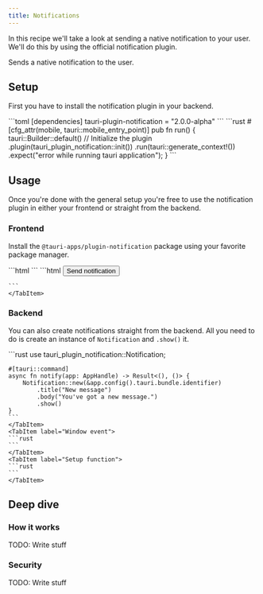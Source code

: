 ```yaml
---
title: Notifications
---
```



In this recipe we'll take a look at sending a native notification to your user. We'll do this by using the official notification plugin.

<Demo>
Sends a native notification to the user.
<Notifications></Notifications>
</Demo>

## Setup

First you have to install the notification plugin in your backend.

<Tabs>
    <TabItem label="Cargo.toml">
    ```toml
    [dependencies]
    tauri-plugin-notification = "2.0.0-alpha"
    ```
    </TabItem>
    <TabItem label="lib.rs">
    ```rust
    #[cfg_attr(mobile, tauri::mobile_entry_point)]
    pub fn run() {
        tauri::Builder::default()
            // Initialize the plugin
            .plugin(tauri_plugin_notification::init())
            .run(tauri::generate_context!())
            .expect("error while running tauri application");
    }
    ```
    </TabItem>
</Tabs>

## Usage

Once you're done with the general setup you're free to use the notification plugin in either your frontend or straight from the backend.

### Frontend

Install the `@tauri-apps/plugin-notification` package using your favorite package manager.

<Tabs>
    <TabItem label="Vanilla">
    ```html
    ```
    </TabItem>
    <TabItem label="Astro">
    ```html
<button data-notification-button>Send notification</button>

<script>
  import {
    isPermissionGranted,
    requestPermission,
    sendNotification,
  } from '@tauri-apps/plugin-notification';
  const buttons = document.querySelectorAll('[data-notification-button]');

buttons.forEach((button) => {
    button.addEventListener('click', async () => {
        let permissionGranted = await isPermissionGranted();
        if (!permissionGranted) {
        const permission = await requestPermission();
        permissionGranted = permission === 'granted';
        }
        if (permissionGranted) {
        sendNotification({ title: 'TAURI', body: 'Tauri is awesome!' });
        }
    });
});
</script>
    ```
    </TabItem>
</Tabs>

### Backend

You can also create notifications straight from the backend. All you need to do is create an instance of `Notification` and `.show()` it.

<Tabs>
    <TabItem label="Command">
    ```rust
    use tauri_plugin_notification::Notification;

    #[tauri::command]
    async fn notify(app: AppHandle) -> Result<(), ()> {
        Notification::new(&app.config().tauri.bundle.identifier)
            .title("New message")
            .body("You've got a new message.")
            .show()
    }
    ```
    </TabItem>
    <TabItem label="Window event">
    ```rust
    ```
    </TabItem>
    <TabItem label="Setup function">
    ```rust
    ```
    </TabItem>
</Tabs>

## Deep dive

### How it works

TODO: Write stuff

### Security

TODO: Write stuff
